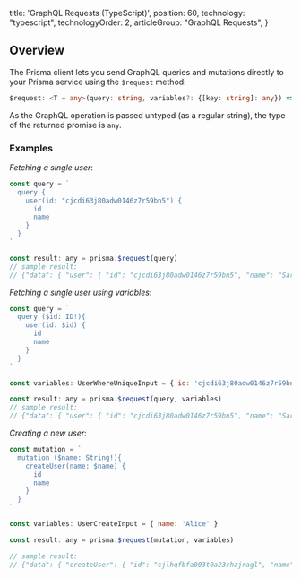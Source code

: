 
  title: 'GraphQL Requests (TypeScript)',
  position: 60,
  technology: "typescript",
  technologyOrder: 2,
  articleGroup: "GraphQL Requests",
}

## Overview

The Prisma client lets you send GraphQL queries and mutations directly to your Prisma service using the `$request` method:

```ts
$request: <T = any>(query: string, variables?: {[key: string]: any}) => Promise<T>;
```

As the GraphQL operation is passed untyped (as a regular string), the type of the returned promise is `any`.

### Examples

_Fetching a single user_:

```js
const query = `
  query {
    user(id: "cjcdi63j80adw0146z7r59bn5") {
      id
      name
    }
  }
`

const result: any = prisma.$request(query)
// sample result:
// {"data": { "user": { "id": "cjcdi63j80adw0146z7r59bn5", "name": "Sarah" } } }
```


_Fetching a single user using variables_:

```js
const query = `
  query ($id: ID!){
    user(id: $id) {
      id
      name
    }
  }
`

const variables: UserWhereUniqueInput = { id: 'cjcdi63j80adw0146z7r59bn5' }

const result: any = prisma.$request(query, variables)
// sample result:
// {"data": { "user": { "id": "cjcdi63j80adw0146z7r59bn5", "name": "Sarah" } } }
```

_Creating a new user_:

```js
const mutation = `
  mutation ($name: String!){
    createUser(name: $name) {
      id
      name
    }
  }
`

const variables: UserCreateInput = { name: 'Alice' }

const result: any = prisma.$request(mutation, variables)

// sample result:
// {"data": { "createUser": { "id": "cjlhqfbfa003t0a23rhzjragl", "name": "Alice" } } }
```
